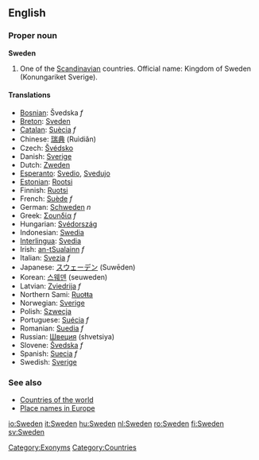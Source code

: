 ==English==

===Proper noun===
'''Sweden'''

#One of the [[Scandinavian]] countries. Official name: Kingdom of Sweden (Konungariket Sverige).

====Translations====
*[[Bosnian]]: Švedska ''f''
*[[Breton]]: [[Sveden]]
*[[Catalan]]: [[Suècia]] ''f''
*Chinese: [[瑞典]] (Ruìdiǎn)
*Czech: [[Švédsko]]
*Danish: [[Sverige]]
*Dutch: [[Zweden]]
*[[Esperanto]]: [[Svedio]], [[Svedujo]]
*[[Estonian]]: [[Rootsi]]
*Finnish: [[Ruotsi]]
*French: [[Suède]] ''f''
*German: [[Schweden]] ''n''
*Greek: [[Σουηδία]] ''f''
*Hungarian: [[Svédország]]
*Indonesian: [[Swedia]]
*[[Interlingua]]: [[Svedia]]
*Irish: [[an-tSualainn]] ''f''
*Italian: [[Svezia]] ''f''
*Japanese: [[スウェーデン]] (Suwēden)
*Korean: [[스웨덴]] (seuweden)
*Latvian: [[Zviedrija]] ''f''
*Northern Sami: [[Ruoŧŧa]]
*Norwegian: [[Sverige]]
*Polish: [[Szwecja]]
*Portuguese: [[Suécia]] ''f''
*Romanian: [[Suedia]] ''f''
*Russian: [[Швеция]] (shvetsiya)
*Slovene: [[Švedska]] ''f''
*Spanish: [[Suecia]] ''f''
*Swedish: [[Sverige]]

===See also=== 
*[[Countries of the world]]
*[[Wiktionary Appendix:Place names in Europe|Place names in Europe]]
{{Wikipedia}}

[[Category:Exonyms]]
[[Category:Countries]]

[[io:Sweden]]
[[it:Sweden]]
[[hu:Sweden]]
[[nl:Sweden]]
[[ro:Sweden]]
[[fi:Sweden]]
[[sv:Sweden]]